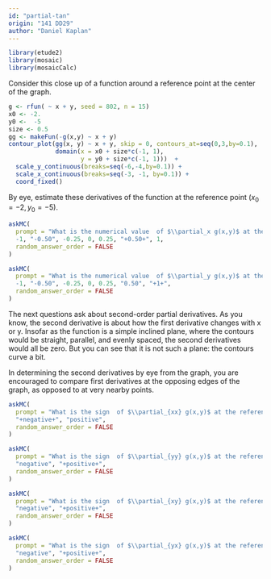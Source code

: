 ```yaml
---
id: "partial-tan"
origin: "141 DD29"
author: "Daniel Kaplan"
---
```


```r
library(etude2)
library(mosaic)
library(mosaicCalc)
```


Consider this close up of a function around a reference point at the center of the graph.

```r
g <- rfun( ~ x + y, seed = 802, n = 15)
x0 <- -2.
y0 <-  -5
size <- 0.5
gg <- makeFun(-g(x,y) ~ x + y)
contour_plot(gg(x, y) ~ x + y, skip = 0, contours_at=seq(0,3,by=0.1),
             domain(x = x0 + size*c(-1, 1),
                    y = y0 + size*c(-1, 1)))  +
  scale_y_continuous(breaks=seq(-6,-4,by=0.1)) +
  scale_x_continuous(breaks=seq(-3, -1, by=0.1)) +
  coord_fixed()
```

By eye, estimate these derivatives of the function at the reference point $(x_0=-2, y_0=-5)$.




```r
askMC(
  prompt = "What is the numerical value  of $\\partial_x g(x,y)$ at the reference point?",
  -1, "-0.50", -0.25, 0, 0.25, "+0.50+", 1,
  random_answer_order = FALSE
)
```

```r
askMC(
  prompt = "What is the numerical value  of $\\partial_y g(x,y)$ at the reference point?",
  -1, "-0.50", -0.25, 0, 0.25, "0.50", "+1+",
  random_answer_order = FALSE
)
```

The next questions ask about second-order  partial derivatives. As you know, the second derivative is about how the first derivative changes with x or y. Insofar as the function is a simple inclined plane, where the contours would be straight, parallel,  and evenly spaced,  the second derivatives would all  be zero. But you can see that it is not such a plane: the contours curve a bit.

In  determining the second derivatives by eye from the graph, you  are encouraged to compare first derivatives at the opposing edges of the graph,  as opposed to at very nearby points.


```r
askMC(
  prompt = "What is the sign  of $\\partial_{xx} g(x,y)$ at the reference point?",
  "+negative+", "positive",
  random_answer_order = FALSE
)
```

```r
askMC(
  prompt = "What is the sign  of $\\partial_{yy} g(x,y)$ at the reference point?",
  "negative", "+positive+",
  random_answer_order = FALSE
)
```

```r
askMC(
  prompt = "What is the sign  of $\\partial_{xy} g(x,y)$ at the reference point?",
  "negative", "+positive+",
  random_answer_order = FALSE
)
```

```r
askMC(
  prompt = "What is the sign  of $\\partial_{yx} g(x,y)$ at the reference point?",
  "negative", "+positive+",
  random_answer_order = FALSE
)
```
